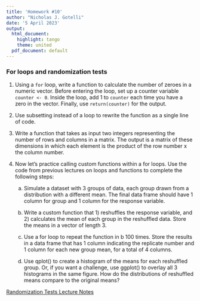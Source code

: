 ```yaml
---
title: 'Homework #10'
author: "Nicholas J. Gotelli"
date: '5 April 2023'
output:
  html_document:
    highlight: tango
    theme: united
  pdf_document: default
---
```


### For loops and randomization tests


1. Using a `for` loop, write a function to calculate the number of zeroes in a numeric vector. Before entering the loop, set up a counter variable `counter <- 0`. Inside the loop, add 1 to `counter` each time you have a zero in the vector. Finally, use `return(counter)` for the output.

2. Use subsetting instead of a loop to rewrite the function as a single line of code.

3. Write a function that takes as input two integers representing the number of rows and columns in a matrix. The output is a matrix of these dimensions in which each element is the product of the row number x the column number.

4. Now let's practice calling custom functions within a for loops. Use the code from previous lectures on loops and functions to complete the following steps:  
  
    a. Simulate a dataset with 3 groups of data, each group drawn from a distribution with a different mean. The final data frame should have 1 column for group and 1 column for the response variable.  

    b. Write a custom function that 1) reshuffles the response variable, and 2) calculates the mean of each group in the reshuffled data. Store the means in a vector of length 3.  

    c. Use a for loop to repeat the function in b 100 times. Store the results in a data frame that has 1 column indicating the replicate number and 1 column for each new group mean, for a total of 4 columns.  

    d. Use qplot() to create a histogram of the means for each reshuffled group. Or, if you want a challenge, use ggplot() to overlay all 3 histograms in the same figure. How do the distributions of reshuffled means compare to the original means?   

[Randomization Tests Lecture Notes](https://gotellilab.github.io/Bio381/Lectures/Lecture19_S2021.html)